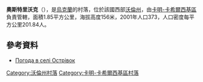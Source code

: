 {{coord|51|42|19|N|24|52|6|E|scale:30000|display=title}}

'''奧斯特里沃克'''（{{lang-uk|Острівок}}），是[[烏克蘭|烏克蘭]]的村落，位於該國西部[[沃倫州|沃倫州]]，由[[卡明-卡希爾西基區|卡明-卡希爾西基區]]負責管轄，面積1.85平方公里，海拔高度156米，2001年人口373，人口密度每平方公里201.84人。

==參考資料==
* [http://weather.in.ua/ua/volynskaja/19267 Погода в селі Острівок] {{Wayback|url=http://weather.in.ua/ua/volynskaja/19267 |date=20111219115644 }}

[[Category:沃倫州村落|Category:沃倫州村落]]
[[Category:卡明-卡希爾西基區村落|Category:卡明-卡希爾西基區村落]]


{{Volyn-geo-stub}}